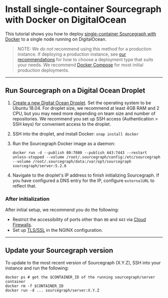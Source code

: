 # Install single-container Sourcegraph with Docker on DigitalOcean

This tutorial shows you how to deploy [single-container Sourcegraph with Docker](/admin/deploy/docker-single-container/) to a single node running on DigitalOcean.

> NOTE: We *do not* recommend using this method for a production instance. If deploying a production instance, see [our recommendations](/admin/deploy/) for how to choose a deployment type that suits your needs. We recommend [Docker Compose](/admin/deploy/docker-compose/digitalocean) for most initial production deployments.


---

## Run Sourcegraph on a Digital Ocean Droplet

1. [Create a new Digital Ocean Droplet](https://cloud.digitalocean.com/droplets/new). Set the
   operating system to be Ubuntu 18.04. For droplet size, we recommend at least 4GB RAM and 2 CPU,
   but you may need more depending on team size and number of repositories. We recommend you set up
   SSH access (Authentication > SSH keys) for convenient access to the droplet.
1. SSH into the droplet, and install Docker: `snap install docker`
1. Run the Sourcegraph Docker image as a daemon:

   ```
   docker run -d --publish 80:7080 --publish 443:7443 --restart unless-stopped --volume /root/.sourcegraph/config:/etc/sourcegraph --volume /root/.sourcegraph/data:/var/opt/sourcegraph sourcegraph/server:5.2.6
   ```
1. Navigate to the droplet's IP address to finish initializing Sourcegraph. If you have configured a
   DNS entry for the IP, configure `externalURL` to reflect that.

### After initialization

After initial setup, we recommend you do the following:

* Restrict the accessibility of ports other than `80` and `443` via [Cloud
  Firewalls](https://www.digitalocean.com/docs/networking/firewalls/quickstart/).
* Set up [TLS/SSL](/admin/http_https_configuration#nginx-ssl-https-configuration) in the NGINX configuration.

---

## Update your Sourcegraph version

To update to the most recent version of Sourcegraph (X.Y.Z), SSH into your instance and run the following:

```
docker ps # get the $CONTAINER_ID of the running sourcegraph/server container
docker rm -f $CONTAINER_ID
docker run -d ... sourcegraph/server:X.Y.Z
```
